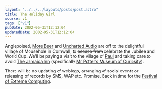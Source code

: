 ```yaml
---
layout: "../../../layouts/posts/post.astro"
title: The Holiday Girl
source: v1
tags: ["v1"]
pubDate: 2002-05-31T12:12:04
updatedDate: 2002-05-31T12:12:04
---
```


Anglepoised, [More Beer][1] and [Uncharted Audio][2] are off to the delightful village of [Mousehole][3] in Cornwall, to <s>escape from</s> celebrate the Jubilee and World Cup. We&#8217;ll be paying a visit to the village of [Paul][4] and taking care to avoid [The Jamaica Inn][5] (specifically [Mr Potter&#8217;s Museum of Curiosity][6]).

There will be no updating of weblogs, arranging of social events or releasing of records by SMS, WAP etc. Promise. Back in time for the [Festival of Extreme Computing][7].

[1]: http://groups.yahoo.com/group/morebeer/ "More Beer: a mailing list"
[2]: http://www.unchartedaudio.com/ "Uncharted Audio: a record label"
[3]: http://www.cornishlight.co.uk/mousehole.htm "Mousehole: A short guide with pictures by Cornish Light"
[4]: http://www.cornwall-info.co.uk/towns.asp?town=Penzance "Paul: Torched by Spanish ships in 1595"
[5]: http://www.jamaicainn.co.uk/ "The Jamaica Inn"
[6]: http://www.jamaicainn.co.uk/PotterMuseum.htm "Mr Potter's Museum of Curiosity"
[7]: http://www.xcom2002.com/ "Extreme Computing 2002 (should be back in time for it, anyway. not necessarily attending)"
